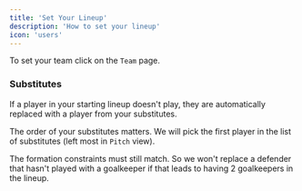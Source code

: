 ```yaml
---
title: 'Set Your Lineup'
description: 'How to set your lineup'
icon: 'users'
---
```


To set your team click on the `Team` page.

### Substitutes

If a player in your starting lineup doesn't play, they are automatically replaced with a player from your substitutes.

The order of your substitutes matters. We will pick the first player in the list of substitutes (left most in `Pitch` view).

The formation constraints must still match. So we won't replace a defender that hasn't played with a goalkeeper if that leads to having 2 goalkeepers in the lineup.
